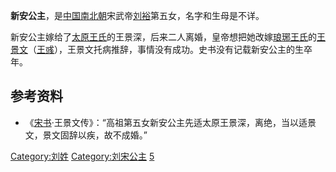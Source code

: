 {{東亞女性歷史人物
| 名稱=新安公主
| 身份=[[刘宋|刘宋]]公主
| 畫像=
| 說明=
| 姓=刘
| 名=
| 封爵=[[公主|公主]]
| 位號=
| 封號=新安公主
| 出生年=
| 逝世年=
| 諡號=
| 墳墓=
| 父親=[[刘裕|刘裕]]
| 夫=王景深
| 母親=
|}}
'''新安公主'''，是[[中国|中国]][[南北朝|南北朝]]宋武帝[[刘裕|刘裕]]第五女，名字和生母是不详。

新安公主嫁给了[[太原王氏|太原王氏]]的王景深，后来二人离婚，皇帝想把她改嫁[[琅琊王氏|琅琊王氏]]的[[王景文|王景文]]（[[王彧|王彧]]），王景文托病推辞，事情没有成功。史书没有记载新安公主的生卒年。

== 参考资料 ==
*《[[宋书|宋书]]·王景文传》：“高祖第五女新安公主先适太原王景深，离绝，当以适景文，景文固辞以疾，故不成婚。”  

[[Category:刘姓|Category:刘姓]]
[[Category:刘宋公主|Category:刘宋公主]]
[[Category:宋武帝皇女|5]]
